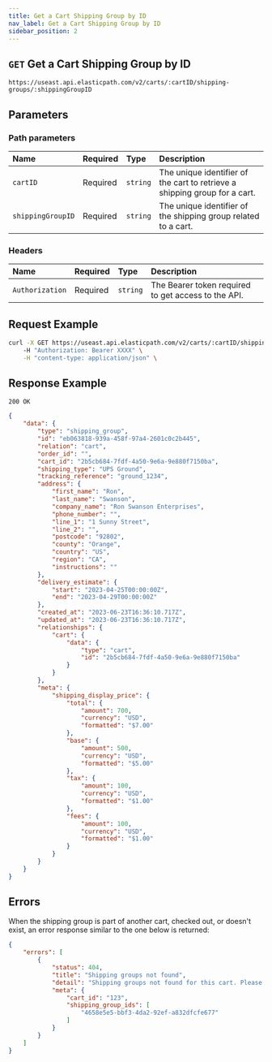 ```yaml
---
title: Get a Cart Shipping Group by ID
nav_label: Get a Cart Shipping Group by ID
sidebar_position: 2
---
```


## `GET` Get a Cart Shipping Group by ID

```http
https://useast.api.elasticpath.com/v2/carts/:cartID/shipping-groups/:shippingGroupID
```

## Parameters 

### Path parameters

| Name | Required | Type     | Description                             |
|:-----|:---------|:---------|:----------------------------------------|
| `cartID` | Required | `string` | The unique identifier of the cart to retrieve a shipping group for a cart. |
| `shippingGroupID` | Required | `string` | The unique identifier of the shipping group related to a cart. |

### Headers

| Name            | Required | Type     | Description                          |
|:----------------|:---------|:---------|:-------------------------------------|
| `Authorization` | Required | `string` | The Bearer token required to get access to the API. |

## Request Example

```bash
curl -X GET https://useast.api.elasticpath.com/v2/carts/:cartID/shipping-groups/:shippingGroupID
    -H "Authorization: Bearer XXXX" \
    -H "content-type: application/json" \
```

## Response Example

`200 OK`

```json
{
    "data": {
        "type": "shipping_group",
        "id": "eb063818-939a-458f-97a4-2601c0c2b445",
        "relation": "cart",
        "order_id": "",
        "cart_id": "2b5cb684-7fdf-4a50-9e6a-9e880f7150ba",
        "shipping_type": "UPS Ground",
        "tracking_reference": "ground_1234",
        "address": {
            "first_name": "Ron",
            "last_name": "Swanson",
            "company_name": "Ron Swanson Enterprises",
            "phone_number": "",
            "line_1": "1 Sunny Street",
            "line_2": "",
            "postcode": "92802",
            "county": "Orange",
            "country": "US",
            "region": "CA",
            "instructions": ""
        },
        "delivery_estimate": {
            "start": "2023-04-25T00:00:00Z",
            "end": "2023-04-29T00:00:00Z"
        },
        "created_at": "2023-06-23T16:36:10.717Z",
        "updated_at": "2023-06-23T16:36:10.717Z",
        "relationships": {
            "cart": {
                "data": {
                    "type": "cart",
                    "id": "2b5cb684-7fdf-4a50-9e6a-9e880f7150ba"
                }
            }
        },
        "meta": {
            "shipping_display_price": {
                "total": {
                    "amount": 700,
                    "currency": "USD",
                    "formatted": "$7.00"
                },
                "base": {
                    "amount": 500,
                    "currency": "USD",
                    "formatted": "$5.00"
                },
                "tax": {
                    "amount": 100,
                    "currency": "USD",
                    "formatted": "$1.00"
                },
                "fees": {
                    "amount": 100,
                    "currency": "USD",
                    "formatted": "$1.00"
                }
            }
        }
    }
}
```

## Errors

When the shipping group is part of another cart, checked out, or doesn't exist, an error response similar to the one below is returned:

```json
{
    "errors": [
        {
            "status": 404,
            "title": "Shipping groups not found",
            "detail": "Shipping groups not found for this cart. Please verify the shipping groups exists for this cart and are not already associated with orders.",
            "meta": {
                "cart_id": "123",
                "shipping_group_ids": [
                    "4658e5e5-bbf3-4da2-92ef-a832dfcfe677"
                ]
            }
        }
    ]
}
```
